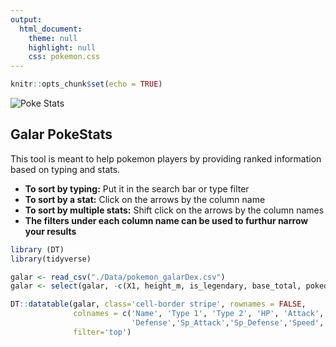 ```yaml
---
output:
  html_document:
    theme: null
    highlight: null
    css: pokemon.css
---
```


```r
knitr::opts_chunk$set(echo = TRUE)
```
<div class="imgTitle">
  <img src="Resources/Poke-Stats.png" alt="Poke Stats">
</div>
<div class="backdrop">
## Galar PokeStats

This tool is meant to help pokemon players by providing ranked information based on typing and stats.

 * **To sort by typing:** Put it in the search bar or type filter
 * **To sort by a stat:** Click on the arrows by the column name
 * **To sort by multiple stats:** Shift click on the arrows by the column names
 * **The filters under each column name can be used to furthur narrow your results**

```r
library (DT)
library(tidyverse)

galar <- read_csv("./Data/pokemon_galarDex.csv")
galar <- select(galar, -c(X1, height_m, is_legendary, base_total, pokedex_number))

DT::datatable(galar, class='cell-border stripe', rownames = FALSE,
              colnames = c('Name', 'Type 1', 'Type 2', 'HP', 'Attack',
                           'Defense','Sp_Attack','Sp_Defense','Speed','Weight_Kg'),
              filter='top')
```
</div>


